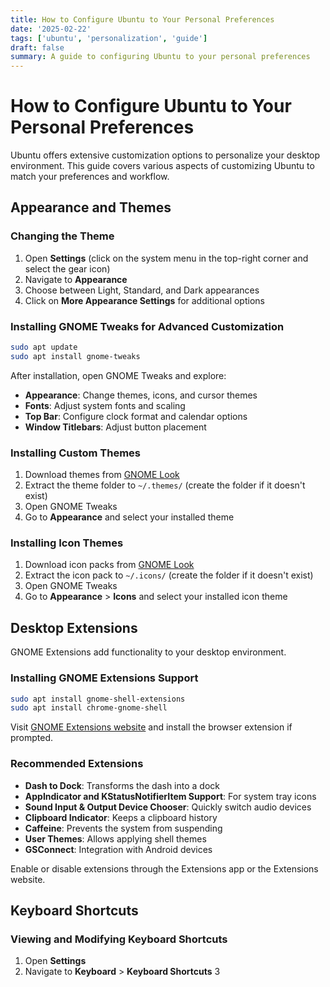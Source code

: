 ```yaml
---
title: How to Configure Ubuntu to Your Personal Preferences
date: '2025-02-22'
tags: ['ubuntu', 'personalization', 'guide']
draft: false
summary: A guide to configuring Ubuntu to your personal preferences
---
```


# How to Configure Ubuntu to Your Personal Preferences

Ubuntu offers extensive customization options to personalize your desktop environment. This guide covers various aspects of customizing Ubuntu to match your preferences and workflow.

## Appearance and Themes

### Changing the Theme

1. Open **Settings** (click on the system menu in the top-right corner and select the gear icon)
2. Navigate to **Appearance**
3. Choose between Light, Standard, and Dark appearances
4. Click on **More Appearance Settings** for additional options

### Installing GNOME Tweaks for Advanced Customization

```bash
sudo apt update
sudo apt install gnome-tweaks
```

After installation, open GNOME Tweaks and explore:
- **Appearance**: Change themes, icons, and cursor themes
- **Fonts**: Adjust system fonts and scaling
- **Top Bar**: Configure clock format and calendar options
- **Window Titlebars**: Adjust button placement

### Installing Custom Themes

1. Download themes from [GNOME Look](https://www.gnome-look.org/)
2. Extract the theme folder to `~/.themes/` (create the folder if it doesn't exist)
3. Open GNOME Tweaks
4. Go to **Appearance** and select your installed theme

### Installing Icon Themes

1. Download icon packs from [GNOME Look](https://www.gnome-look.org/)
2. Extract the icon pack to `~/.icons/` (create the folder if it doesn't exist)
3. Open GNOME Tweaks
4. Go to **Appearance** > **Icons** and select your installed icon theme

## Desktop Extensions

GNOME Extensions add functionality to your desktop environment.

### Installing GNOME Extensions Support

```bash
sudo apt install gnome-shell-extensions
sudo apt install chrome-gnome-shell
```

Visit [GNOME Extensions website](https://extensions.gnome.org/) and install the browser extension if prompted.

### Recommended Extensions

- **Dash to Dock**: Transforms the dash into a dock
- **AppIndicator and KStatusNotifierItem Support**: For system tray icons
- **Sound Input & Output Device Chooser**: Quickly switch audio devices
- **Clipboard Indicator**: Keeps a clipboard history
- **Caffeine**: Prevents the system from suspending
- **User Themes**: Allows applying shell themes
- **GSConnect**: Integration with Android devices

Enable or disable extensions through the Extensions app or the Extensions website.

## Keyboard Shortcuts

### Viewing and Modifying Keyboard Shortcuts

1. Open **Settings**
2. Navigate to **Keyboard** > **Keyboard Shortcuts**
3